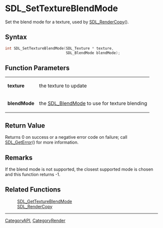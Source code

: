 = SDL_SetTextureBlendMode =

Set the blend mode for a texture, used by [[SDL_RenderCopy]]().

== Syntax ==

<syntaxhighlight lang='c'>
int SDL_SetTextureBlendMode(SDL_Texture * texture,
                            SDL_BlendMode blendMode);
</syntaxhighlight>

== Function Parameters ==

{|
|'''texture'''
|the texture to update
|-
|'''blendMode'''
|the [[SDL_BlendMode]] to use for texture blending
|}

== Return Value ==

Returns 0 on success or a negative error code on failure; call
[[SDL_GetError]]() for more information.

== Remarks ==

If the blend mode is not supported, the closest supported mode is chosen
and this function returns -1.

== Related Functions ==

:[[SDL_GetTextureBlendMode]]
:[[SDL_RenderCopy]]

----
[[CategoryAPI]], [[CategoryRender]]


